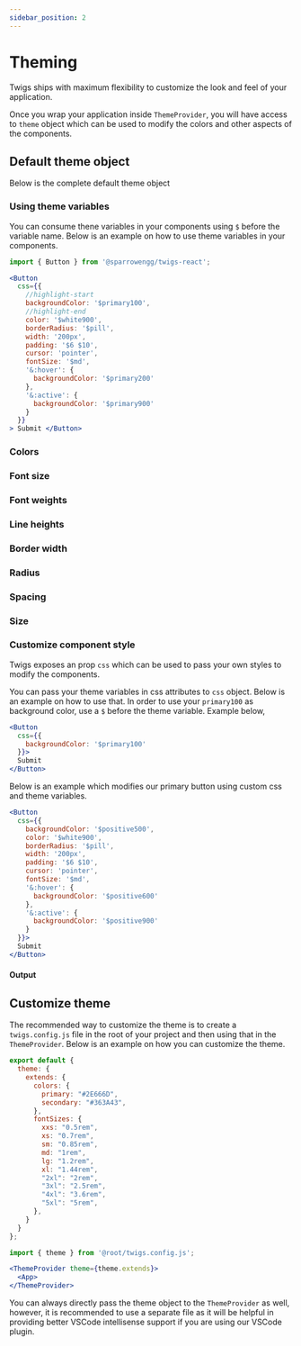 ```yaml
---
sidebar_position: 2
---
```



# Theming

Twigs ships with maximum flexibility to customize the look and feel of your application. 

Once you wrap your application inside `ThemeProvider`, you will have access to `theme` object which can be used to modify the colors and other aspects of the components. 


## Default theme object

Below is the complete default theme object
<DefaultThemeContainer />

<Divider />

### Using theme variables
You can consume thene variables in your components using `$` before the variable name. Below is an example on how to use theme variables in your components. 

```jsx
import { Button } from '@sparrowengg/twigs-react';

<Button
  css={{
    //highlight-start
    backgroundColor: '$primary100',
    //highlight-end
    color: '$white900',
    borderRadius: '$pill',
    width: '200px',
    padding: '$6 $10',
    cursor: 'pointer',
    fontSize: '$md',
    '&:hover': {
      backgroundColor: '$primary200'
    },
    '&:active': {
      backgroundColor: '$primary900'
    }
  }}
> Submit </Button>
```

<Divider />

### Colors
<AllColors />

<Divider />

### Font size
<AllFontSizes />

<Divider />

### Font weights
<AllFontWeights />

<Divider />

### Line heights
<AllLineHeights />

<Divider />

### Border width
<AllBorderWidths />

<Divider />

### Radius
<AllRadii />

<Divider />

### Spacing
<AllSpaces />

<Divider />

### Size
<AllSizes />

<Divider />

### Customize component style

Twigs exposes an prop `css` which can be used to pass your own styles to modify the components. 

You can pass your theme variables in css attributes to `css` object. Below is an example on how to use that. In order to use your `primary100` as background color, use a `$` before the theme variable. Example below, 

```jsx
<Button 
  css={{
    backgroundColor: '$primary100'
  }}>
  Submit
</Button>
```

Below is an example which modifies our primary button using custom css and theme variables. 

```jsx
<Button 
  css={{
    backgroundColor: '$positive500',
    color: '$white900',
    borderRadius: '$pill',
    width: '200px',
    padding: '$6 $10',
    cursor: 'pointer',
    fontSize: '$md',
    '&:hover': {
      backgroundColor: '$positive600'
    },
    '&:active': {
      backgroundColor: '$positive900'
    }
  }}>
  Submit
</Button>
```
#### Output

<CustomizedButton />

<Divider />

<Divider />

## Customize theme

The recommended way to customize the theme is to create a `twigs.config.js` file in the root of your project and then using that in the `ThemeProvider`. Below is an example on how you can customize the theme.

```js title=twigs.config.js
export default {
  theme: {
    extends: {
      colors: {
        primary: "#2E666D",
        secondary: "#363A43",
      },
      fontSizes: {
        xxs: "0.5rem",
        xs: "0.7rem",
        sm: "0.85rem",
        md: "1rem",
        lg: "1.2rem",
        xl: "1.44rem",
        "2xl": "2rem",
        "3xl": "2.5rem",
        "4xl": "3.6rem",
        "5xl": "5rem",
      },
    }
  }
};
```

```jsx title=src/index.js
import { theme } from '@root/twigs.config.js';

<ThemeProvider theme={theme.extends}>
  <App>
</ThemeProvider>
```

You can always directly pass the theme object to the `ThemeProvider` as well, however, it is recommended to use a separate file as it will be helpful in providing better VSCode intellisense support if you are using our VSCode plugin.
